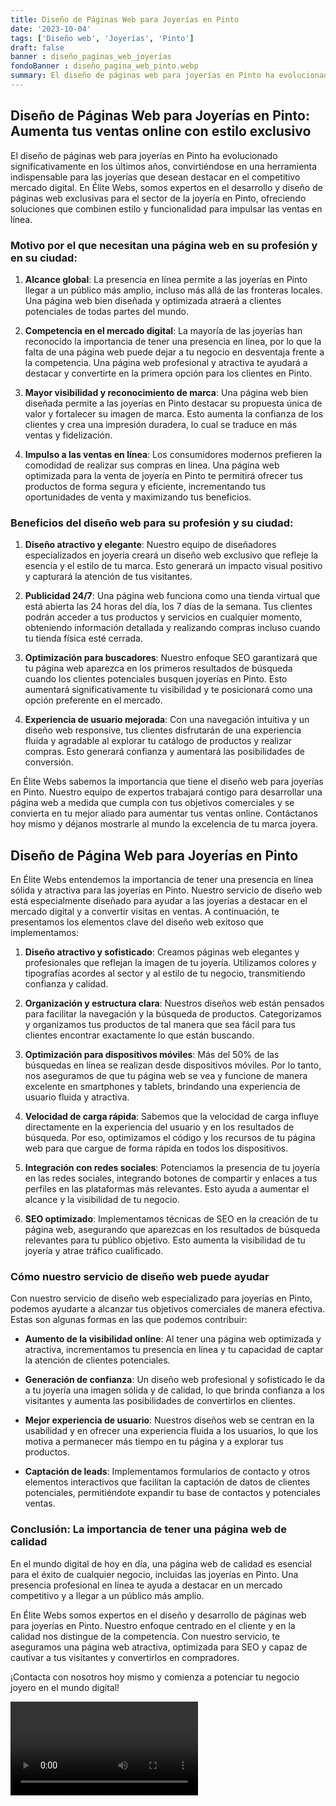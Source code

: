 ```yaml
---
title: Diseño de Páginas Web para Joyerías en Pinto
date: '2023-10-04'
tags: ['Diseño web', 'Joyerías', 'Pinto']
draft: false
banner : diseño_paginas_web_joyerías
fondoBanner : diseño_pagina_web_pinto.webp
summary: El diseño de páginas web para joyerías en Pinto ha evolucionado significativamente en los últimos años, convirtiéndose en una herramienta indispensable para las joyerías que desean destacar en el competitivo mercado digital. En Élite Webs, somos expertos en el desarrollo y diseño de páginas web exclusivas para el sector de la joyería en Pinto, ofreciendo soluciones que combinen estilo y funcionalidad para impulsar las ventas en línea.
---
```


## Diseño de Páginas Web para Joyerías en Pinto: Aumenta tus ventas online con estilo exclusivo

El diseño de páginas web para joyerías en Pinto ha evolucionado significativamente en los últimos años, convirtiéndose en una herramienta indispensable para las joyerías que desean destacar en el competitivo mercado digital. En Élite Webs, somos expertos en el desarrollo y diseño de páginas web exclusivas para el sector de la joyería en Pinto, ofreciendo soluciones que combinen estilo y funcionalidad para impulsar las ventas en línea.

### Motivo por el que necesitan una página web en su profesión y en su ciudad:

1. **Alcance global**: La presencia en línea permite a las joyerías en Pinto llegar a un público más amplio, incluso más allá de las fronteras locales. Una página web bien diseñada y optimizada atraerá a clientes potenciales de todas partes del mundo.

2. **Competencia en el mercado digital**: La mayoría de las joyerías han reconocido la importancia de tener una presencia en línea, por lo que la falta de una página web puede dejar a tu negocio en desventaja frente a la competencia. Una página web profesional y atractiva te ayudará a destacar y convertirte en la primera opción para los clientes en Pinto.

3. **Mayor visibilidad y reconocimiento de marca**: Una página web bien diseñada permite a las joyerías en Pinto destacar su propuesta única de valor y fortalecer su imagen de marca. Esto aumenta la confianza de los clientes y crea una impresión duradera, lo cual se traduce en más ventas y fidelización.

4. **Impulso a las ventas en línea**: Los consumidores modernos prefieren la comodidad de realizar sus compras en línea. Una página web optimizada para la venta de joyería en Pinto te permitirá ofrecer tus productos de forma segura y eficiente, incrementando tus oportunidades de venta y maximizando tus beneficios.

### Beneficios del diseño web para su profesión y su ciudad:

1. **Diseño atractivo y elegante**: Nuestro equipo de diseñadores especializados en joyería creará un diseño web exclusivo que refleje la esencia y el estilo de tu marca. Esto generará un impacto visual positivo y capturará la atención de tus visitantes.

2. **Publicidad 24/7**: Una página web funciona como una tienda virtual que está abierta las 24 horas del día, los 7 días de la semana. Tus clientes podrán acceder a tus productos y servicios en cualquier momento, obteniendo información detallada y realizando compras incluso cuando tu tienda física esté cerrada.

3. **Optimización para buscadores**: Nuestro enfoque SEO garantizará que tu página web aparezca en los primeros resultados de búsqueda cuando los clientes potenciales busquen joyerías en Pinto. Esto aumentará significativamente tu visibilidad y te posicionará como una opción preferente en el mercado.

4. **Experiencia de usuario mejorada**: Con una navegación intuitiva y un diseño web responsive, tus clientes disfrutarán de una experiencia fluida y agradable al explorar tu catálogo de productos y realizar compras. Esto generará confianza y aumentará las posibilidades de conversión.

En Élite Webs sabemos la importancia que tiene el diseño web para joyerías en Pinto. Nuestro equipo de expertos trabajará contigo para desarrollar una página web a medida que cumpla con tus objetivos comerciales y se convierta en tu mejor aliado para aumentar tus ventas online. Contáctanos hoy mismo y déjanos mostrarle al mundo la excelencia de tu marca joyera.

<GifSeo />

<Cta />

## Diseño de Página Web para Joyerías en Pinto

En Élite Webs entendemos la importancia de tener una presencia en línea sólida y atractiva para las joyerías en Pinto. Nuestro servicio de diseño web está especialmente diseñado para ayudar a las joyerías a destacar en el mercado digital y a convertir visitas en ventas. A continuación, te presentamos los elementos clave del diseño web exitoso que implementamos:

1. **Diseño atractivo y sofisticado**: Creamos páginas web elegantes y profesionales que reflejan la imagen de tu joyería. Utilizamos colores y tipografías acordes al sector y al estilo de tu negocio, transmitiendo confianza y calidad.

2. **Organización y estructura clara**: Nuestros diseños web están pensados para facilitar la navegación y la búsqueda de productos. Categorizamos y organizamos tus productos de tal manera que sea fácil para tus clientes encontrar exactamente lo que están buscando.

3. **Optimización para dispositivos móviles**: Más del 50% de las búsquedas en línea se realizan desde dispositivos móviles. Por lo tanto, nos aseguramos de que tu página web se vea y funcione de manera excelente en smartphones y tablets, brindando una experiencia de usuario fluida y atractiva.

4. **Velocidad de carga rápida**: Sabemos que la velocidad de carga influye directamente en la experiencia del usuario y en los resultados de búsqueda. Por eso, optimizamos el código y los recursos de tu página web para que cargue de forma rápida en todos los dispositivos.

5. **Integración con redes sociales**: Potenciamos la presencia de tu joyería en las redes sociales, integrando botones de compartir y enlaces a tus perfiles en las plataformas más relevantes. Esto ayuda a aumentar el alcance y la visibilidad de tu negocio.

6. **SEO optimizado**: Implementamos técnicas de SEO en la creación de tu página web, asegurando que aparezcas en los resultados de búsqueda relevantes para tu público objetivo. Esto aumenta la visibilidad de tu joyería y atrae tráfico cualificado.

### Cómo nuestro servicio de diseño web puede ayudar

Con nuestro servicio de diseño web especializado para joyerías en Pinto, podemos ayudarte a alcanzar tus objetivos comerciales de manera efectiva. Estas son algunas formas en las que podemos contribuir:

- **Aumento de la visibilidad online**: Al tener una página web optimizada y atractiva, incrementamos tu presencia en línea y tu capacidad de captar la atención de clientes potenciales.

- **Generación de confianza**: Un diseño web profesional y sofisticado le da a tu joyería una imagen sólida y de calidad, lo que brinda confianza a los visitantes y aumenta las posibilidades de convertirlos en clientes.

- **Mejor experiencia de usuario**: Nuestros diseños web se centran en la usabilidad y en ofrecer una experiencia fluida a los usuarios, lo que los motiva a permanecer más tiempo en tu página y a explorar tus productos.

- **Captación de leads**: Implementamos formularios de contacto y otros elementos interactivos que facilitan la captación de datos de clientes potenciales, permitiéndote expandir tu base de contactos y potenciales ventas.

### Conclusión: La importancia de tener una página web de calidad

En el mundo digital de hoy en día, una página web de calidad es esencial para el éxito de cualquier negocio, incluidas las joyerías en Pinto. Una presencia profesional en línea te ayuda a destacar en un mercado competitivo y a llegar a un público más amplio.

En Élite Webs somos expertos en el diseño y desarrollo de páginas web para joyerías en Pinto. Nuestro enfoque centrado en el cliente y en la calidad nos distingue de la competencia. Con nuestro servicio, te aseguramos una página web atractiva, optimizada para SEO y capaz de cautivar a tus visitantes y convertirlos en compradores.

¡Contacta con nosotros hoy mismo y comienza a potenciar tu negocio joyero en el mundo digital!

<Video />

<CtaBot job='Joyerías' city='Pinto'/>

<Gmaps query='Pinto+españa+maps' />